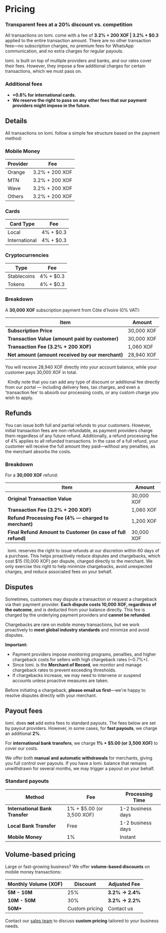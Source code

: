 
# **Pricing**

### **Transparent fees at a 20% discount vs. competition**

All transactions on lomi. come with a fee of **3.2% + 200 XOF | 3.2% + $0.3** applied to the entire transaction amount. There are no other transaction fees—no subscription charges, no premium fees for WhatsApp communication, and no extra charges for regular payouts.

lomi. is built on top of multiple providers and banks, and our rates cover their fees. However, they impose a few additional charges for certain transactions, which we must pass on.

### **Additional fees**
- **+0.8% for international cards.**
- **We reserve the right to pass on any other fees that our payment providers might impose in the future.**

## **Details**

All transactions on lomi. follow a simple fee structure based on the payment method:

### **Mobile Money**
| Provider | Fee            |
|----------|----------------|
| Orange   | 3.2% + 200 XOF |
| MTN      | 3.2% + 200 XOF |
| Wave     | 3.2% + 200 XOF |
| Others   | 3.2% + 200 XOF |

### **Cards**
| Card Type     | Fee         |
|---------------|-------------|
| Local         | 4% + $0.3   |
| International | 4% + $0.3   |

### **Cryptocurrencies**
| Type        | Fee         |
|-------------|-------------|
| Stablecoins | 4% + $0.3   |
| Tokens      | 4% + $0.3   |

### Breakdown

A **30,000 XOF** subscription payment from Côte d'Ivoire (0% VAT):

| Item                                          | Amount     |
|-----------------------------------------------|------------|
| **Subscription Price**                          | 30,000 XOF |
| **Transaction Value (amount paid by customer)** | 30,000 XOF |
| **Transaction Fee (3.2% + 200 XOF)**          | 1,060 XOF  |
| **Net amount (amount received by our merchant)**  | 28,940 XOF |

You will receive 28,940 XOF directly into your account balance, while your customer pays 30,000 XOF in total.

&nbsp;
<InfoBox mini type="tip" variant="yellow">
  Kindly note that you can add any type of discount or additional fee directly from our portal — including delivery fees, tax charges, and even a 'transaction fee' to absorb our processing costs, or any custom charge you wish to apply.
</InfoBox>

## **Refunds**

You can issue both full and partial refunds to your customers. However, initial transaction fees are non-refundable, as payment providers charge them regardless of any future refund. Additionally, a refund processing fee of 4% applies to all refunded transactions. In the case of a full refund, your customer will receive the full amount they paid—without any penalties, as the merchant absorbs the costs.

### Breakdown

For a **30,000 XOF** refund:

| Item                                                  | Amount     |
|-------------------------------------------------------|------------|
| **Original Transaction Value**                        | 30,000 XOF |
| **Transaction Fee (3.2% + 200 XOF)**                  | 1,060 XOF  |
| **Refund Processing Fee (4% — charged to merchant)**  | 1,200 XOF  |
| **Final Refund Amount to Customer (in case of full refund)** | 30,000 XOF |

&nbsp;
<InfoBox mini type="info" variant="blue">
    lomi. reserves the right to issue refunds at our discretion within 60 days of a purchase. This helps proactively reduce disputes and chargebacks, which cost $15 (10,000 XOF) per dispute, charged directly to the merchant. We only exercise this right to help minimize chargebacks, avoid unexpected charges, and reduce associated fees on your behalf.
</InfoBox>

## **Disputes**

Sometimes, customers may dispute a transaction or request a chargeback via their payment provider. **Each dispute costs 10,000 XOF, regardless of the outcome**, and is deducted from your balance directly. This fee is charged by the underlying payment providers and **cannot be refunded**.

Chargebacks are rare on mobile money transactions, but we work proactively to **meet global industry standards** and minimize and avoid disputes.

**Important:**
- Payment providers impose monitoring programs, penalties, and higher chargeback costs for sellers with high chargeback rates (~0.7%+).
- Since lomi. is the **Merchant of Record**, we monitor and manage chargeback rates to prevent exceeding thresholds.
- If chargebacks increase, we may need to intervene or suspend accounts unless proactive measures are taken.

Before initiating a chargeback, **please email us first**—we're happy to resolve disputes directly with your merchant.

## **Payout fees**

lomi. does **not** add extra fees to standard payouts. The fees below are set by payout providers. However, in some cases, for **fast payouts**, we charge an additional **2%**.

For **international bank transfers**, we charge **1% + $5.00 (or 3,500 XOF)** to cover our costs.

We offer both **manual and automatic withdrawals** for merchants, giving you full control over payouts. If you have a lomi. balance that remains unwithdrawn for several months, we may trigger a payout on your behalf.

### **Standard payouts**
| Method                        | Fee                      | Processing Time     |
|-------------------------------|--------------------------|---------------------|
| **International Bank Transfer** | 1% + $5.00 (or 3,500 XOF) | 1-2 business days |
| **Local Bank Transfer**       | Free                     | 1-2 business days |
| **Mobile Money**              | 1%                       | Instant             |

## **Volume-based pricing**

Large or fast-growing business? We offer **volume-based discounts** on mobile money transactions:

| Monthly Volume (XOF) | Discount | Adjusted Fee       |
|----------------------|----------|--------------------|
| **5M - 10M**         | 25%      | **3.2% → 2.4%**    |
| **10M - 50M**        | 30%      | **3.2% → 2.2%**    |
| **50M+**             | Custom pricing | Contact us         |

Contact our [sales team](mailto:hello@lomi.africa) to discuss **custom pricing** tailored to your business needs.